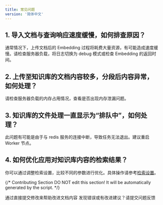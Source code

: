 ```yaml
---
title: 常见问题
version: '简体中文'
---
```


## 1. 导入文档与查询响应速度缓慢，如何排查原因？

通常情况下，上传文档后的 Embedding 过程将耗费大量资源，有可能造成速度缓慢。请检查服务器负载，将日志切换为 debug 模式或检查 Embedding 的返回时间。

## 2. 上传至知识库的文档内容较多，分段后内容异常，如何处理？

请检查服务器负载的内存占用情况，查看是否出现内存泄漏问题。

## 3. 知识库的文件处理一直显示为“排队中”，如何处理？

此问题有可能是由于与 redis 服务的连接中断，导致任务无法退出。建议重启 Worker 节点。

## 4. 如何优化应用对知识库内容的检索结果？

你可以通过调整检索设置，比较不同的参数进行优化。具体操作请参考[检索设置](/zh-hans/guides/knowledge-base/knowledge-base-creation/introduction)。

{/*
Contributing Section
DO NOT edit this section!
It will be automatically generated by the script.
*/}

<CardGroup cols="2">
    <Card
        title="编辑此页面"
        icon="pen-to-square"
        href="https://github.com/langgenius/dify-docs/edit/main/zh-hans/guides/knowledge-base/faq.mdx"
    >
        通过直接提交修改来帮助改进文档内容
    </Card>
    <Card
        title="提交问题"
        icon="github"
        href="https://github.com/langgenius/dify-docs/issues/new?title=文档问题%3A%20&body=%23%23%20问题描述%0A%3C%21--%20请简要描述您发现的问题%20--%3E%0A%0A%23%23%20页面链接%0Ahttps%3A%2F%2Fgithub.com%2Flanggenius%2Fdify-docs%2Fblob%2Fmain%2Fzh-hans/guides/knowledge-base%2Ffaq.mdx%0A%0A%23%23%20建议修改%0A%3C%21--%20如果有具体的修改建议，请在此说明%20--%3E%0A%0A%3C%21--%20感谢您对文档质量的关注！%20--%3E"
    >
        发现错误或有改进建议？请提交问题反馈
    </Card>
</CardGroup>
